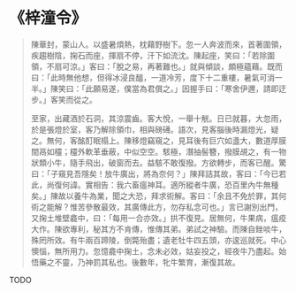 # 《梓潼令》

> 陳華封，蒙山人。以盛暑煩熱，枕藉野樹下。忽一人奔波而來，首著圍領，疾趨樹陰，掬石而座，揮扇不停，汗下如流沈。陳起座，笑曰：「若除圍領，不扇可涼。」客曰：「脫之易，再著難也。」就與傾談，頗極蘊藉。既而曰：「此時無他想，但得冰浸良醞，一道冷芳，度下十二重樓，暑氣可消一半。」陳笑曰：「此願易遂，僕當為君償之。」因握手曰：「寒舍伊邇，請即迂步。」客笑而從之。
>
> 至家，出藏酒於石洞，其涼震齒。客大悅，一舉十觥。日已就暮，大忽雨，於是張燈於室，客乃解除領巾，相與磅礡。語次，見客腦後時漏燈光，疑之。無何，客酩酊眠榻上。陳移燈竊窺之，見耳後有巨穴如盞大，數道厚膜間鬲如欞；欞外軟革垂蔽，中似空空。駭極，潛抽髻簪，撥膜覘之，有一物狀類小牛，隨手飛出，破窗而去。益駭不敢復撥。方欲轉步，而客已醒。驚曰：「子窺見吾隱矣！放牛廣出，將為奈何？」陳拜詰其故，客曰：「今已若此，尚復何諱。實相告：我六畜瘟神耳。適所縱者牛廣，恐百里內牛無種矣。」陳故以養牛為業，聞之大恐，拜求術解。客曰：「余且不免於罪，其何術之能解？惟苦參散最效，其廣傳此方，勿存私念可也。」言已謝別出門，又掬土堆壁龕中，曰：「每用一合亦效。」拱不復見。居無何，牛果病，瘟疫大作。陳欲專利，秘其方不肯傳，惟傳其弟。弟試之神驗。而陳自銼啖牛，殊罔所效。有牛兩百蹄陵，倒斃殆盡；遺老牡牛四五頭，亦逡巡就死。中心懊惱，無所用力。忽憶龕中掬土，念未必效，姑妄投之，經夜牛乃盡起。始悟藥之不靈，乃神罰其私也。後數年，牝牛繁育，漸復其故。

TODO
